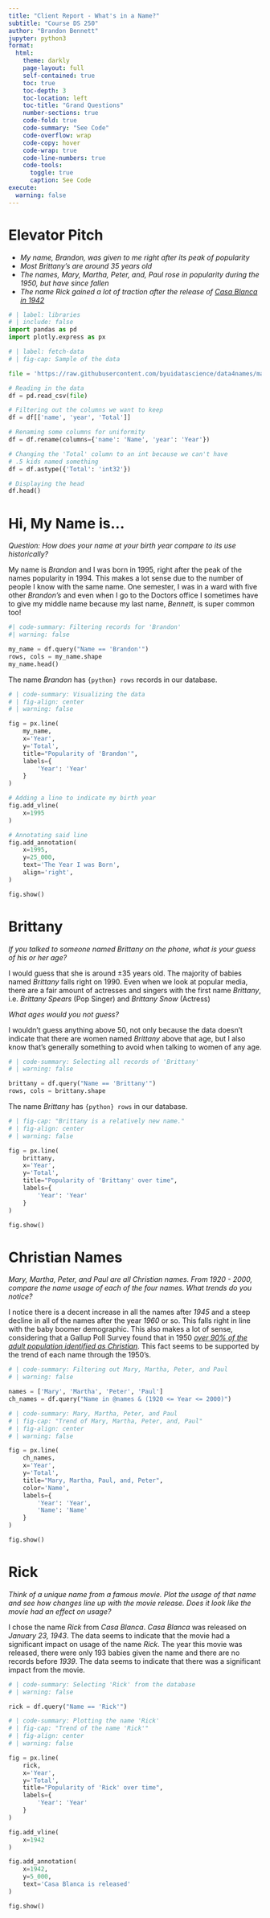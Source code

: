 ```yaml
---
title: "Client Report - What's in a Name?"
subtitle: "Course DS 250"
author: "Brandon Bennett"
jupyter: python3
format:
  html:
    theme: darkly
    page-layout: full
    self-contained: true
    toc: true
    toc-depth: 3
    toc-location: left
    toc-title: "Grand Questions"
    number-sections: true
    code-fold: true
    code-summary: "See Code"
    code-overflow: wrap
    code-copy: hover
    code-wrap: true
    code-line-numbers: true
    code-tools:
      toggle: true
      caption: See Code
execute: 
  warning: false
---
```


# Elevator Pitch {.unnumbered}

- *My name, Brandon, was given to me right after its peak of popularity*
- *Most Brittany's are around 35 years old*
- *The names, Mary, Martha, Peter, and, Paul rose in popularity during the 1950, but have since fallen*
- *The name Rick gained a lot of traction after the release of [Casa Blanca in 1942](https://en.wikipedia.org/wiki/Casablanca_(film))*

```python
# | label: libraries
# | include: false
import pandas as pd
import plotly.express as px
```

```python
# | label: fetch-data
# | fig-cap: Sample of the data

file = 'https://raw.githubusercontent.com/byuidatascience/data4names/master/data-raw/names_year/names_year.csv'

# Reading in the data
df = pd.read_csv(file)

# Filtering out the columns we want to keep
df = df[['name', 'year', 'Total']]

# Renaming some columns for uniformity
df = df.rename(columns={'name': 'Name', 'year': 'Year'})

# Changing the 'Total' column to an int because we can't have
# .5 kids named something
df = df.astype({'Total': 'int32'})

# Displaying the head
df.head()
```  

# Hi, My Name is...

*Question: How does your name at your birth year compare to its use historically?*

My name is *Brandon* and I was born in 1995, right after the peak of the names popularity in 1994. This makes a lot
sense due to the number of people I know with the same name. One semester, I was in a ward with five other *Brandon's*
and even when I go to the Doctors office I sometimes have to give my middle name because my last name, *Bennett*, is
super common too!

```python
#| code-summary: Filtering records for 'Brandon'
#| warning: false

my_name = df.query("Name == 'Brandon'")
rows, cols = my_name.shape
my_name.head()
```

The name *Brandon* has `{python} rows` records in our database.

```python
# | code-summary: Visualizing the data
# | fig-align: center
# | warning: false

fig = px.line(
    my_name,
    x='Year',
    y='Total',
    title="Popularity of 'Brandon'",
    labels={
        'Year': 'Year'
    }
)

# Adding a line to indicate my birth year
fig.add_vline(
    x=1995
)

# Annotating said line
fig.add_annotation(
    x=1995,
    y=25_000,
    text='The Year I was Born',
    align='right',
)

fig.show()
```

# Brittany

*If you talked to someone named Brittany on the phone, what is your guess of his or her age?*

I would guess that she is around ±35 years old. The majority of babies named *Brittany* falls right on 1990. Even
when we look at popular media, there are a fair amount of actresses and singers with the first name *Brittany*, i.e.
*Brittany Spears* (Pop Singer) and *Brittany Snow* (Actress)


*What ages would you not guess?*

I wouldn't guess anything above 50, not only because the data doesn't indicate that there are women named *Brittany*
above that age, but I also know that's generally something to avoid when talking to women of any age.

```python
# | code-summary: Selecting all records of 'Brittany'
# | warning: false

brittany = df.query("Name == 'Brittany'")
rows, cols = brittany.shape
```

The name *Brittany* has `{python} rows` in our database.


```python
# | fig-cap: "Brittany is a relatively new name."
# | fig-align: center
# | warning: false

fig = px.line(
    brittany,
    x='Year',
    y='Total',
    title="Popularity of 'Brittany' over time",
    labels={
        'Year': 'Year'
    }
)

fig.show()
```

# Christian Names

*Mary, Martha, Peter, and Paul are all Christian names. From 1920 - 2000, compare the name usage of each of the four names. What trends do you notice?*

I notice there is a decent increase in all the names after *1945* and a steep decline in all of the names after the year *1960* or so. This falls right in line with the baby boomer demographic. This also makes a lot of sense, considering that a Gallup Poll Survey found that in 1950 *[over 90% of the adult population identified as Christian](https://www.govinfo.gov/content/pkg/USCOURTS-ca4-15-02597/pdf/USCOURTS-ca4-15-02597-3.pdf)*. This fact seems to be supported by the trend of each name through the 1950's.

```python
# | code-summary: Filtering out Mary, Martha, Peter, and Paul
# | warning: false

names = ['Mary', 'Martha', 'Peter', 'Paul']
ch_names = df.query("Name in @names & (1920 <= Year <= 2000)")
```

```python
# | code-summary: Mary, Martha, Peter, and Paul
# | fig-cap: "Trend of Mary, Martha, Peter, and, Paul"
# | fig-align: center
# | warning: false

fig = px.line(
    ch_names,
    x='Year',
    y='Total',
    title="Mary, Martha, Paul, and, Peter",
    color='Name',
    labels={
        'Year': 'Year',
        'Name': 'Name'
    }
)

fig.show()
```

# Rick

*Think of a unique name from a famous movie. Plot the usage of that name and see how changes line up with the movie release. Does it look like the movie had an effect on usage?*

I chose the name *Rick* from *Casa Blanca*. *Casa Blanca* was released on *January 23, 1943*. The data seems to indicate that the movie had a significant impact on usage of the name *Rick*. The year this movie was released, there were only 193 babies given the name and there are no records before *1939*. The data seems to indicate that there was a significant impact from the movie.

```python
# | code-summary: Selecting 'Rick' from the database
# | warning: false

rick = df.query("Name == 'Rick'")
```

```python
# | code-summary: Plotting the name 'Rick'
# | fig-cap: "Trend of the name 'Rick'"
# | fig-align: center
# | warning: false

fig = px.line(
    rick,
    x='Year',
    y='Total',
    title="Popularity of 'Rick' over time",
    labels={
        'Year': 'Year'
    }
)

fig.add_vline(
    x=1942
)

fig.add_annotation(
    x=1942,
    y=5_000,
    text='Casa Blanca is released'
)

fig.show()
```
